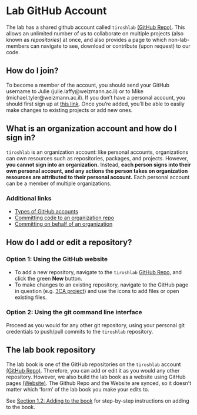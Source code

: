# Lab GitHub Account {#labGitHub}

The lab has a shared github account called `tiroshlab` [(GitHub Repo)](https://github.com/tiroshlab). This allows an unlimited number of us to collaborate on multiple projects (also known as *repositories*) at once, and also provides a page to which non-lab-members can navigate to see, download or contribute (upon request) to our code.


## How do I join?
To become a member of the account, you should send your GitHub username to Julie (julie.laffy@weizmann.ac.il) or to Mike (michael.tyler@weizmann.ac.il). If you don't have a personal account, you should first sign up at [this link](https://github.com/signup). Once you're added, you'll be able to easily make changes to existing projects or add new ones.


## What is an organization account and how do I sign in?
`tiroshlab` is an organization account: like personal accounts, organizations can own resources such as repositories, packages, and projects. However, **you cannot sign into an organization.** Instead, **each person signs into their own personal account, and any actions the person takes on organization resources are attributed to their personal account.** Each personal account can be a member of multiple organizations.

### Additional links
- [Types of GitHub accounts](https://docs.github.com/en/get-started/learning-about-github/types-of-github-accounts)
- [Committing code to an organization repo](https://stackoverflow.com/questions/35745358/can-a-github-organization-commit-code-to-a-repository)
- [Committing on behalf of an organization](https://docs.github.com/en/pull-requests/committing-changes-to-your-project/creating-and-editing-commits/creating-a-commit-on-behalf-of-an-organization)


## How do I add or edit a repository?
### Option 1: Using the GitHub website
- To add a new repository, navigate to the `tiroshlab` [GitHub Repo](https://github.com/tiroshlab), and click the green **New** button.
- To make changes to an existing repository, navigate to the GitHub page in question (e.g. [3CA project](https://github.com/tiroshlab/3ca)) and use the icons to add files or open existing files.

### Option 2: Using the git command line interface
Proceed as you would for any other git repository, using your personal git credentials to push/pull commits to the `tiroshlab` repository.


## The lab book repository
The lab book is one of the GitHub repositories on the `tiroshlab` account [(GitHub Repo)](https://github.com/tiroshlab/lab-book). Therefore, you can add or edit it as you would any other repository. However, we also build the lab book as a website using GitHub pages [(Website)](https://tiroshlab.github.io/lab-book/). The Github Repo and the Website are synced, so it doesn't matter which 'form' of the lab book you make your edits to. 

See [Section 1.2: Adding to the book](https://tiroshlab.github.io/lab-book/index.html#adding-to-the-book) for step-by-step instructions on adding to the book.

